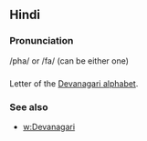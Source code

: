 == Hindi ==

=== Pronunciation ===
/pha/ or /fa/ (can be either one)

=== ===

Letter of the [[Devanagari alphabet]].

=== See also ===

* [[w:Devanagari]]